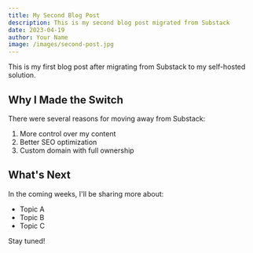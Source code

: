 ```yaml
---
title: My Second Blog Post
description: This is my second blog post migrated from Substack
date: 2023-04-19
author: Your Name
image: /images/second-post.jpg
---
```


This is my first blog post after migrating from Substack to my self-hosted solution.

## Why I Made the Switch

There were several reasons for moving away from Substack:

1. More control over my content
2. Better SEO optimization
3. Custom domain with full ownership

## What's Next

In the coming weeks, I'll be sharing more about:

- Topic A
- Topic B
- Topic C

Stay tuned!
